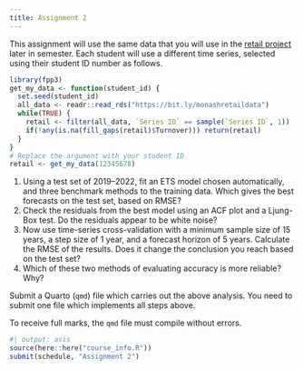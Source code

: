 ```yaml
---
title: Assignment 2
---
```


This assignment will use the same data that you will use in the [retail project](Project.qmd) later in semester. Each student will use a different time series, selected using their student ID number as follows.

```r
library(fpp3)
get_my_data <- function(student_id) {
  set.seed(student_id)
  all_data <- readr::read_rds("https://bit.ly/monashretaildata")
  while(TRUE) {
    retail <- filter(all_data, `Series ID` == sample(`Series ID`, 1))
    if(!any(is.na(fill_gaps(retail)$Turnover))) return(retail)
  }
}
# Replace the argument with your student ID
retail <- get_my_data(12345678)
```

1. Using a test set of 2019--2022, fit an ETS model chosen automatically, and three benchmark methods to the training data. Which gives the best forecasts on the test set, based on RMSE?
2. Check the residuals from the best model using an ACF plot and a Ljung-Box test. Do the residuals appear to be white noise?
3. Now use time-series cross-validation with a minimum sample size of 15 years, a step size of 1 year, and a forecast horizon of 5 years. Calculate the RMSE of the results. Does it change the conclusion you reach based on the test set?
4. Which of these two methods of evaluating accuracy is more reliable? Why?

Submit a Quarto (`qmd`) file which carries out the above analysis. You need to submit one file which implements all steps above.

To receive full marks, the `qmd` file must compile without errors.

```r
#| output: asis
source(here::here("course_info.R"))
submit(schedule, "Assignment 2")
```
